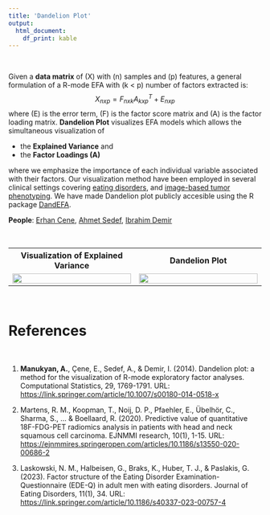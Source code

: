 ```yaml
---
title: 'Dandelion Plot'
output:
  html_document:
    df_print: kable
---
```


<!-- MathJax -->
<script type="text/javascript" id="MathJax-script" async src="https://cdn.jsdelivr.net/npm/mathjax@3/es5/tex-chtml.js"></script>
<style>
th {
  text-align: center;
}
</style>

<br>

Given a **data matrix** of \(X\) with \(n\) samples and \(p\) features, a general formulation of a R-mode EFA with \(k < p\) number of factors extracted is:
$$X_{nxp}=F_{nxk}A^T_{kxp}+E_{nxp}$$
where \(E\) is the error term, \(F\) is the factor score matrix and \(A\) is the factor loading matrix. **Dandelion Plot** visualizes EFA models which allows the simultaneous visualization of 

  * the **Explained Variance** and
  * the **Factor Loadings \(A\)**
  
where we emphasize the importance of each individual variable associated with their factors. Our visualization method have been employed in several clinical settings covering [eating disorders](https://link.springer.com/article/10.1186/s40337-023-00757-4), and [image-based tumor phenotyping](https://ejnmmires.springeropen.com/articles/10.1186/s13550-020-00686-2). We have made Dandelion plot publicly accesible using the R package [DandEFA](https://cran.r-project.org/web/packages/DandEFA/index.html).

**People**: [Erhan Cene](https://scholar.google.com/citations?hl=de&user=o7F1mWAAAAAJ&view_op=list_works&sortby=pubdate), [Ahmet Sedef](https://www.linkedin.com/in/ahmet-sedef-6129291a/), [Ibrahim Demir](https://www.linkedin.com/in/ahmet-sedef-6129291a/)

<br>

<table>
<tbody>
<tr>
  <th style = "width: 40%">
    Visualization of Explained Variance
  </th>
  <th style = "width: 40%">
    Dandelion Plot
  </th>
</tr>
<tr>
  <td style = "width: 40%; text-align: center">
    <img width="100%" height="100%" src="image/dandefa1.webp" class="center">
  </td>
  <td style = "width: 40%; text-align: center">
    <img width="100%" height="100%" src="image/dandefa.png" class="center">
  </td>
</tr>
</tbody>
</table>
<br>

# References

<br>

1. **Manukyan, A.**, Çene, E., Sedef, A., & Demir, I. (2014). Dandelion plot: a method for the visualization of R-mode exploratory factor analyses. Computational Statistics, 29, 1769-1791. URL: [https://link.springer.com/article/10.1007/s00180-014-0518-x](https://link.springer.com/article/10.1007/s00180-014-0518-x)

2. Martens, R. M., Koopman, T., Noij, D. P., Pfaehler, E., Übelhör, C., Sharma, S., ... & Boellaard, R. (2020). Predictive value of quantitative 18F-FDG-PET radiomics analysis in patients with head and neck squamous cell carcinoma. EJNMMI research, 10(1), 1-15. URL: [https://ejnmmires.springeropen.com/articles/10.1186/s13550-020-00686-2](https://ejnmmires.springeropen.com/articles/10.1186/s13550-020-00686-2)

3. Laskowski, N. M., Halbeisen, G., Braks, K., Huber, T. J., & Paslakis, G. (2023). Factor structure of the Eating Disorder Examination-Questionnaire (EDE-Q) in adult men with eating disorders. Journal of Eating Disorders, 11(1), 34. URL: [https://link.springer.com/article/10.1186/s40337-023-00757-4](https://link.springer.com/article/10.1186/s40337-023-00757-4)
